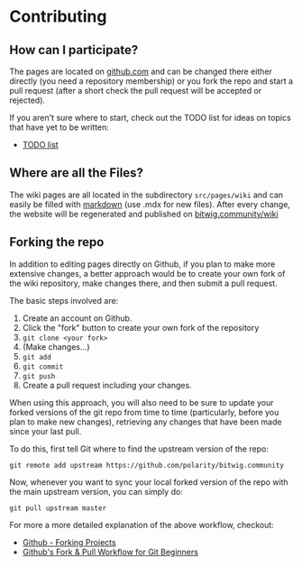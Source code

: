 # Contributing

## How can I participate?

The pages are located on [github.com][1] and can be changed there either directly (you
need a repository membership) or you fork the repo and start a pull request (after a
short check the pull request will be accepted or rejected).

If you aren't sure where to start, check out the TODO list for ideas on topics that have
yet to be written:

* [TODO list](todo)

## Where are all the Files?

The wiki pages are all located in the subdirectory `src/pages/wiki` and can easily be
filled with [markdown][3] (use .mdx for new files). After every change, the website will
be regenerated and published on [bitwig.community/wiki][2]

## Forking the repo

In addition to editing pages directly on Github, if you plan to make more extensive
changes, a better approach would be to create your own fork of the wiki repository, make
changes there, and then submit a pull request.

The basic steps involved are:

1. Create an account on Github.
2. Click the "fork" button to create your own fork of the repository
3. `git clone <your fork>`
4. (Make changes...)
5. `git add`
6. `git commit`
7. `git push`
8. Create a pull request including your changes.

When using this approach, you will also need to be sure to update your forked versions
of the git repo from time to time (particularly, before you plan to make new changes),
retrieving any changes that have been made since your last pull.

To do this, first tell Git where to find the upstream version of the repo:

```
git remote add upstream https://github.com/polarity/bitwig.community
```

Now, whenever you want to sync your local forked version of the repo with the main
upstream version, you can simply do:

```
git pull upstream master
```

For more a more detailed explanation of the above workflow, checkout:

- [Github - Forking Projects](https://guides.github.com/activities/forking/)
- [Github's Fork & Pull Workflow for Git Beginners](https://reflectoring.io/github-fork-and-pull/)

[1]: https://github.com/polarity/bitwig.community
[2]: https://bitwig.community/wiki/
[3]: https://www.markdownguide.org/cheat-sheet/
